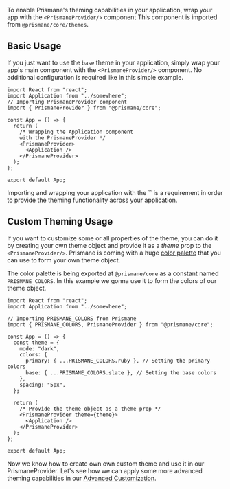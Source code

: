 To enable Prismane's theming capabilities in your application, wrap your app with the `<PrismaneProvider/>`
component This component is imported from  `@prismane/core/themes`.

## Basic Usage

If you just want to use the  `base` theme in your application, simply wrap your app's main component with the
`<PrismaneProvider/>` component.
No additional configuration is required like in this simple example.

```tsx
import React from "react";
import Application from "../somewhere";
// Importing PrismaneProvider component
import { PrismaneProvider } from "@prismane/core";

const App = () => {
  return (
    /* Wrapping the Application component
    with the PrismaneProvider */
    <PrismaneProvider>
      <Application />
    </PrismaneProvider>
  );
};

export default App;
```

<Note>
    Importing and wrapping your application with the `<PrismaneProvider/>` is a requirement in order to provide the
    theming functionality across your application.
</Note>

## Custom Theming Usage

If you want to customize some or all properties of the theme, you can do it by creating your own theme object and provide it as a _theme_ prop to the `<PrismaneProvider/>`.
Prismane is coming with a huge [color palette](docs/styling/color-palette) that you can use to form your own theme object.

The color palette is being exported at `@prismane/core` as a constant named `PRISMANE_COLORS`. In this example we gonna use it to form the colors of our theme object.

```tsx
import React from "react";
import Application from "../somewhere";

// Importing PRISMANE_COLORS from Prismane
import { PRISMANE_COLORS, PrismaneProvider } from "@prismane/core";

const App = () => {
  const theme = {
    mode: "dark",
    colors: {
      primary: { ...PRISMANE_COLORS.ruby }, // Setting the primary colors
      base: { ...PRISMANE_COLORS.slate }, // Setting the base colors
    },
    spacing: "5px",
  };

  return (
    /* Provide the theme object as a theme prop */
    <PrismaneProvider theme={theme}>
      <Application />
    </PrismaneProvider>
  );
};

export default App;
```
Now we know how to create own own custom theme and use it in our PrismaneProvider.
Let's see how we can apply some more advanced theming capabilities in our [Advanced Customization](/docs/theming/advanced-customization).

